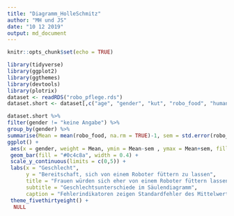 ```yaml
---
title: "Diagramm_HolleSchmitz"
author: "MH und JS"
date: "10 12 2019"
output: md_document
---
```


```r
knitr::opts_chunk$set(echo = TRUE)

library(tidyverse)
library(ggplot2)
library(ggthemes)
library(devtools)
library(plotrix)
dataset <- readRDS("robo_pflege.rds")
dataset.short <- dataset[,c("age", "gender", "kut", "robo_food", "human_food")]
```

``` r
dataset.short %>% 
filter(gender != "keine Angabe") %>%
group_by(gender) %>%
summarise(Mean = mean(robo_food, na.rm = TRUE)-1, sem = std.error(robo_food)) %>% 
ggplot() +
 aes(x = gender, weight = Mean, ymin = Mean-sem , ymax = Mean+sem, fill = gender) +
 geom_bar(fill = "#0c4c8a", width = 0.4) +
 scale_y_continuous(limits = c(0,5)) +
 labs(x = "Geschlecht",
      y = "Bereitschaft, sich von einem Roboter füttern zu lassen",
      title = "Frauen würden sich eher von einem Roboter füttern lassen als Männer.",
      subtitle = "Geschlechtsunterschiede im Säulendiagramm",
      caption = "Fehlerindikatoren zeigen Standardfehler des Mittelwerts.") +
 theme_fivethirtyeight() +
  NULL
```
